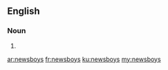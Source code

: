 ==English==

===Noun===
{{head|en|plural}}

# {{plural of|newsboy|lang=en|nocat=1}}

[[ar:newsboys]]
[[fr:newsboys]]
[[ku:newsboys]]
[[my:newsboys]]